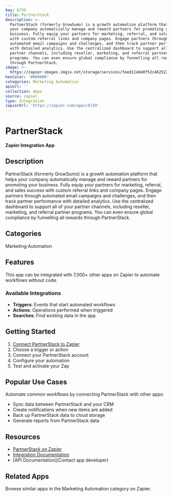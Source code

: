 ```yaml
---
key: 6739
title: PartnerStack
description: >-
  PartnerStack (formerly GrowSumo) is a growth automation platform that helps
  your company automatically manage and reward partners for promoting your
  business. Fully equip your partners for marketing, referral, and sales success
  with custom referral links and company pages. Engage partners through
  automated email campaigns and challenges, and then track partner performance
  with detailed analytics. Use the centralized dashboard to support all of your
  partner channels, including reseller, marketing, and referral partner
  programs. You can even ensure global compliance by funnelling all rewards
  through PartnerStack.
image: >-
  https://zapier-images.imgix.net/storage/services/feed11ab40f52c4625223bd95f2198ff_2.png?auto=format%2Ccompress&ixlib=python-3.0.0&q=50
hexColor: '#000000'
categories: Marketing Automation
apiUrl: ''
collection: Apps
source: zapier
type: Integration
zapierUrl: 'https://zapier.com/apps/6739'
---
```

# PartnerStack

**Zapier Integration App**

## Description

PartnerStack (formerly GrowSumo) is a growth automation platform that helps your company automatically manage and reward partners for promoting your business. Fully equip your partners for marketing, referral, and sales success with custom referral links and company pages. Engage partners through automated email campaigns and challenges, and then track partner performance with detailed analytics. Use the centralized dashboard to support all of your partner channels, including reseller, marketing, and referral partner programs. You can even ensure global compliance by funnelling all rewards through PartnerStack.

## Categories

Marketing Automation

## Features

This app can be integrated with 7,000+ other apps on Zapier to automate workflows without code.

### Available Integrations

- **Triggers**: Events that start automated workflows
- **Actions**: Operations performed when triggered
- **Searches**: Find existing data in the app

## Getting Started

1. [Connect PartnerStack to Zapier](https://zapier.com/apps/6739)
2. Choose a trigger or action
3. Connect your PartnerStack account
4. Configure your automation
5. Test and activate your Zap

## Popular Use Cases

Automate common workflows by connecting PartnerStack with other apps:

- Sync data between PartnerStack and your CRM
- Create notifications when new items are added
- Back up PartnerStack data to cloud storage
- Generate reports from PartnerStack data

## Resources

- [PartnerStack on Zapier](https://zapier.com/apps/6739)
- [Integration Documentation](https://zapier.com/apps/6739/integrations)
- [API Documentation](Contact app developer)

## Related Apps

Browse similar apps in the Marketing Automation category on Zapier.
